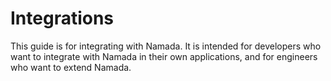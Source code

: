 # Integrations

This guide is for integrating with Namada. It is intended for developers who want to integrate with Namada in their own applications, and for engineers who want to extend Namada.